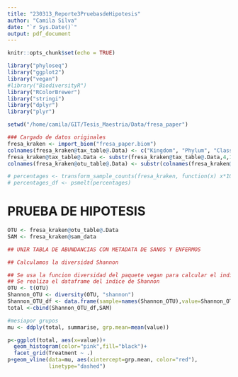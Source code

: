 ```yaml
---
title: "230313_Reporte3PruebasdeHipotesis"
author: "Camila Silva"
date: "`r Sys.Date()`"
output: pdf_document
---
```


```r
knitr::opts_chunk$set(echo = TRUE)
```


```r
library("phyloseq")
library("ggplot2")
library("vegan")
#library("BiodiversityR") 
library("RColorBrewer")
library("stringi")
library("dplyr")
library("plyr")
```

```r
setwd("/home/camila/GIT/Tesis_Maestria/Data/fresa_paper")

### Cargado de datos originales 
fresa_kraken <- import_biom("fresa_paper.biom")
colnames(fresa_kraken@tax_table@.Data) <- c("Kingdom", "Phylum", "Class", "Order", "Family", "Genus", "Species")
fresa_kraken@tax_table@.Data <- substr(fresa_kraken@tax_table@.Data,4,100)
colnames(fresa_kraken@otu_table@.Data) <- substr(colnames(fresa_kraken@otu_table@.Data),1,6)

# percentages <- transform_sample_counts(fresa_kraken, function(x) x*100 / sum(x) )
# percentages_df <- psmelt(percentages)
```

# PRUEBA DE HIPOTESIS

```r

OTU <- fresa_kraken@otu_table@.Data
SAM <- fresa_kraken@sam_data

## UNIR TABLA DE ABUNDANCIAS CON METADATA DE SANOS Y ENFERMOS

## Calculamos la diversidad Shannon 

## Se usa la funcion diversidad del paquete vegan para calcular el indice Shannon
## Se realiza el dataframe del indice de Shannon
OTU <- t(OTU)
Shannon_OTU <- diversity(OTU, "shannon")
Shannon_OTU_df <- data.frame(sample=names(Shannon_OTU),value=Shannon_OTU,measure=rep("Shannon", length(Shannon_OTU)))
total <-cbind(Shannon_OTU_df,SAM)

#mesiapor grupos
mu <- ddply(total, summarise, grp.mean=mean(value))

p<-ggplot(total, aes(x=value))+
  geom_histogram(color="pink",fill="black")+
  facet_grid(Treatment ~ .)
p+geom_vline(data=mu, aes(xintercept=grp.mean, color="red"),
             linetype="dashed")
```




















